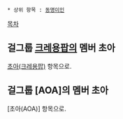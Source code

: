  * 상위 항목 : [[동명이인]]

[[목차]]
== 걸그룹 [[크레용팝]]의 멤버 초아 ==
[[초아(크레용팝)]] 항목으로.

== 걸그룹 [AOA]의 멤버 초아 ==
[초아(AOA)] 항목으로.

